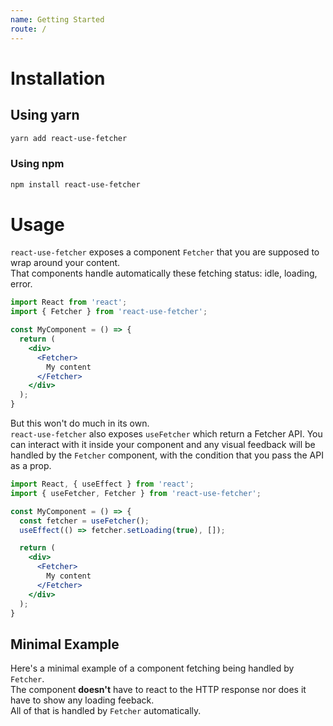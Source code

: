 ```yaml
---
name: Getting Started
route: /
---
```


# Installation

## Using yarn
```bash
yarn add react-use-fetcher
```

### Using npm
```bash
npm install react-use-fetcher
```

# Usage
`react-use-fetcher` exposes a component `Fetcher` that you are supposed to wrap around your content.  
That components handle automatically these fetching status: idle, loading, error.  
```jsx
import React from 'react';
import { Fetcher } from 'react-use-fetcher';

const MyComponent = () => {
  return (
    <div>
      <Fetcher>
        My content
      </Fetcher>
    </div>
  );
}
```

But this won't do much in its own.  
`react-use-fetcher` also exposes `useFetcher` which return a Fetcher API. You can interact with it
inside your component and any visual feedback will be handled by the `Fetcher` component, with the condition
that you pass the API as a prop.  
```jsx
import React, { useEffect } from 'react';
import { useFetcher, Fetcher } from 'react-use-fetcher';

const MyComponent = () => {
  const fetcher = useFetcher();
  useEffect(() => fetcher.setLoading(true), []);

  return (
    <div>
      <Fetcher>
        My content
      </Fetcher>
    </div>
  );
}
```

## Minimal Example
Here's a minimal example of a component fetching being handled by `Fetcher`.  
The component **doesn't** have to react to the HTTP response nor does it have to show any loading feeback.  
All of that is handled by `Fetcher` automatically.  

